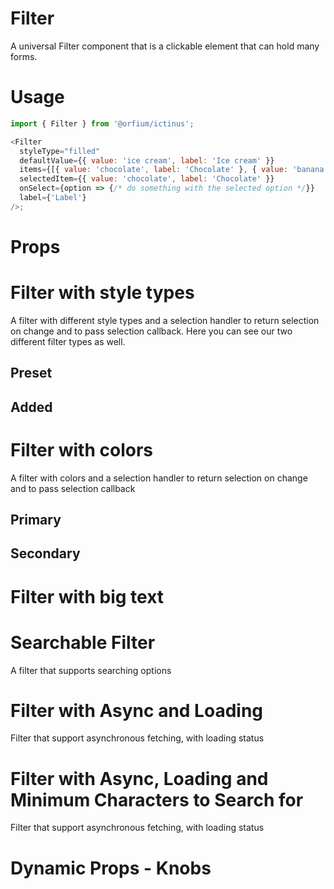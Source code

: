 

<Meta title="Design System/Filter" component={Filter} />

# Filter

A universal Filter component that is a clickable element that can hold many forms.

# Usage

```js
import { Filter } from '@orfium/ictinus';

<Filter
  styleType="filled"
  defaultValue={{ value: 'ice cream', label: 'Ice cream' }}
  items={[{ value: 'chocolate', label: 'Chocolate' }, { value: 'banana', label: 'Banana' }]}
  selectedItem={{ value: 'chocolate', label: 'Chocolate' }}
  onSelect={option => {/* do something with the selected option */}}
  label={'Label'}
/>;
```

# Props

<Props of={Filter} />


# Filter with style types

A filter with different style types and a selection handler to return selection on change and to pass selection callback.
Here you can see our two different filter types as well.

<Preview>
  <Story name="Filter with style types">
     <h2>Preset</h2>
    <Stack>
       <FilterShowcase styleType="filled" />
       <FilterShowcase styleType="outlined" />
       <FilterShowcase styleType="elevated" />
       <FilterShowcase styleType="transparent" />
    </Stack>
    <h2>Added</h2>
    <Stack>
      <FilterShowcase styleType="filled" filterType="added" />
      <FilterShowcase styleType="outlined" filterType="added" />
      <FilterShowcase styleType="elevated" filterType="added" />
    </Stack>
  </Story>
</Preview>

# Filter with colors

A filter with colors and a selection handler to return selection on change and to pass selection callback

<Preview>
  <Story name="Filter with colors">
    <h2>Primary</h2>
    <Stack>
       <FilterShowcase styleType="filled" buttonType='primary' />
       <FilterShowcase styleType="outlined" buttonType='primary' />
       <FilterShowcase styleType="elevated" buttonType='primary' />
       <FilterShowcase styleType="transparent" buttonType='primary' />
    </Stack>
    <h2>Secondary</h2>
    <Stack>
       <FilterShowcase styleType="filled" buttonType='secondary' />
       <FilterShowcase styleType="outlined" buttonType='secondary' />
       <FilterShowcase styleType="elevated" buttonType='secondary' />
       <FilterShowcase styleType="transparent" buttonType='secondary' />
    </Stack>
  </Story>
</Preview>

# Filter with big text

<Preview>
  <Story name="Filter with big text">
    <Stack>
       <FilterShowcase
            styleType="filled"
            defaultValue={{
                 label: 'default item is a very long text that should not be overflow ellipsis',
                 value: '1',
            }}
        />
        <FilterShowcase
            styleType="filled"
            defaultValue={{
                 label: 'default item is a very long text that should be overflow ellipsis because the max width of the component is smaller than the width of the text',
                 value: '1',
            }}
        />
    </Stack>
  </Story>
</Preview>


# Searchable Filter

A filter that supports searching options

<Preview>
  <Story name="Searchable Filter">
    <Stack>
       <FilterShowcase styleType="filled" isSearchable />
    </Stack>
  </Story>
</Preview>


# Filter with Async and Loading

Filter that support asynchronous fetching, with loading status

<Preview>
  <Story name="Async Filter">
    <AsyncFilterShowcase />
  </Story>
</Preview>

# Filter with Async, Loading and Minimum Characters to Search for

Filter that support asynchronous fetching, with loading status

<Preview>
  <Story name="Async Filter with min characters">
    <AsyncFilterShowcase minCharactersToSearch={3} />
  </Story>
</Preview>

# Dynamic Props - Knobs
<Preview>
  <Story name="Dynamic Filter Props" parameters={{ decorators: [withKnobs] }}>
    <FilterShowcase
        items={[{ value: 'apple', label: 'Apple' }, { value: 'orange', label: 'Orange' }, { value: 'banana', label: 'Banana' }]}
        label={text('text', 'you can change me')}
        selectedItem={select('selectedItem', [{ value: 'apple', label: 'Apple' }, { value: 'orange', label: 'Orange' }, { value: 'banana', label: 'Banana' }])}
        defaultValue={select('defaultValue', [{ value: 'peach', label: 'Peach' }, { value: 'watermelon', label: 'Watermelon' }]), { value: 'peach', label: 'Peach' }}
        styleType={select('styleType', ['filled', 'outlined', 'elevated', 'transparent'], 'filled')}
        isSearchable={boolean('isSearchable', false)}
        buttonType={select('buttonType', ['primary', 'secondary'], 'primary')}
    />
  </Story>
</Preview>
